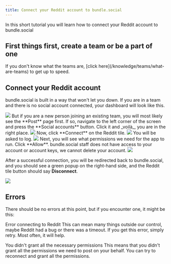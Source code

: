 ```yaml
---
title: Connect your Reddit account to bundle.social
---
```


In this short tutorial you will learn how to connect your Reddit account to bundle.social

<h2>First things first, create a team or be a part of one</h2>
If you don't know what the teams are, [click here](/knowledge/teams/what-are-teams)
to get up to speed.

## Connect your Reddit account

bundle.social is built in a way that won't let you down. If you are in a team and
there is no social account connected, your dashboard will look like this.

<Frame type='glass'>
  <img src='/images/knowledge/social-accounts/youtube/001_youtube.png' />
</Frame>
But if you are a new person joining an existing team, you will most likely see the
**Post** page first. If so, navigate to the left corner of the screen and press the
**Social accounts** button. Click it and _voilà_, you are in the right place.
<Frame type='glass'>
  <img src='/images/knowledge/social-accounts/youtube/002_youtube.png' />
</Frame>
Now, click **Connect** on the Reddit tile.
<Frame type='glass'>
  <img src='/images/knowledge/social-accounts/reddit/001_reddit.png' />
</Frame>
You will be asked to log.
<Frame type='glass'>
  <img src='/images/knowledge/social-accounts/reddit/002_reddit.png' />
</Frame>
Next, you will see what permissions we need for the app to run. Click **Allow**.
<Note>
  bundle.social staff does not have access to your account or account keys, we
  cannot delete your account.
</Note>
<Frame type='glass'>
  <img src='/images/knowledge/social-accounts/reddit/003_reddit.png' />
</Frame>

After a successful connection, you will be redirected back to bundle.social, and
you should see a green popup on the right-hand side, and the Reddit tile button
should say **Disconnect**.

<Frame type='glass'>
  <img src='/images/knowledge/social-accounts/reddit/004_reddit.png' />
</Frame>

## Errors

There should be no errors at this point, but if you encounter one, it might be this:

<Warning>Error connecting to Reddit</Warning>
This can mean many things outside our control, maybe Reddit had a bug or there was
a timeout. If you get this error, simply retry. Most often, it will help.

<Warning>
  You didn't grant all the necessary permissions
</Warning>
This means that you didn't grant all the permissions we need to post on your behalf. You can try to reconnect and grant all the permissions.